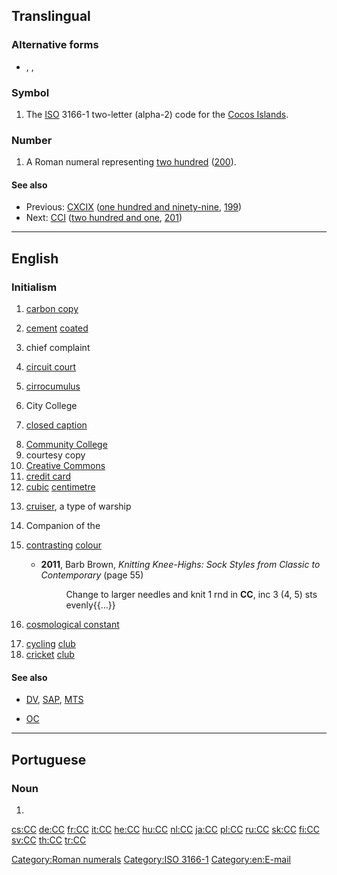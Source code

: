 {{also|cc|cC}}
==Translingual==

===Alternative forms===
* {{sense|roman numeral}} {{l|mul|cc}}, {{l|mul|CLL}}, {{l|mul|cll}}

===Symbol===
{{head|mul|symbol}}
# The [[ISO]] 3166-1 two-letter (alpha-2) code for the [[Cocos Islands]].

===Number===
{{mul-number}}

# A Roman numeral representing [[two hundred]] ([[200]]).

====See also====
* Previous: [[CXCIX]] ([[one hundred and ninety-nine]], [[199]])
* Next: [[CCI]] ([[two hundred and one]], [[201]])

[[Category:Roman numerals]]
[[Category:ISO 3166-1]]

----

==English==

===Initialism===
{{rfc-header|Initialism}}
{{head|en|initialism}}

# [[carbon copy]]
# {{label|en|fasteners}} [[cement]] [[coated]]
# {{label|en|medicine}} chief complaint
# [[circuit court]]
# {{label|en|weather}} [[cirrocumulus]]
# City College
# {{label|en|television}} [[closed caption]]
# [[w:Community college|Community College]]
# courtesy copy
# [[Creative Commons]]
# [[credit card]]
# [[cubic]] [[centimetre]]
# {{label|en|military}} [[cruiser]], a type of warship
# Companion of the {{w|Order of Canada}}
# {{label|en|knitting}} [[contrast]]ing [[colour]]
#* '''2011''', Barb Brown, ''Knitting Knee-Highs: Sock Styles from Classic to Contemporary'' (page 55)
#*: Change to larger needles and knit 1 rnd in '''CC''', inc 3 (4, 5) sts evenly{{...}}
# {{label|en|cosmology}} [[cosmological constant]]
# [[cycling]] [[club]]
# [[cricket]] [[club]]

====See also====
* {{sense|television}} [[DV]], [[SAP]], [[MTS]]
* {{sense|Canada}} [[OC]]

[[Category:en:E-mail]]

----

==Portuguese==

===Noun===
{{pt-noun|m|s}}

# {{initialism of|cartão de cidadão|lang=pt}}

[[cs:CC]]
[[de:CC]]
[[fr:CC]]
[[it:CC]]
[[he:CC]]
[[hu:CC]]
[[nl:CC]]
[[ja:CC]]
[[pl:CC]]
[[ru:CC]]
[[sk:CC]]
[[fi:CC]]
[[sv:CC]]
[[th:CC]]
[[tr:CC]]